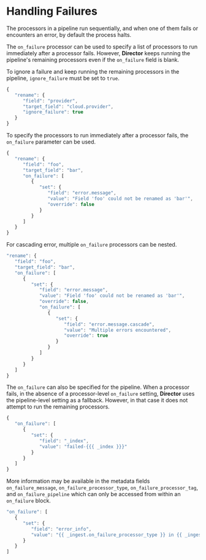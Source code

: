 # Handling Failures

The processors in a pipeline run sequentially, and when one of them fails or encounters an error, by default the process halts.

The `on_failure` processor can be used to specify a list of processors to run immediately after a processor fails. However, **Director** keeps running the pipeline's remaining processors even if the `on_failure` field is blank.

To ignore a failure and keep running the remaining processors in the pipeline, `ignore_failure` must be set to `true`.

```js
{
   "rename": {
      "field": "provider",
      "target_field": "cloud.provider",
      "ignore_failure": true
   }
}
```

To specify the processors to run immediately after a processor fails, the `on_failure` parameter can be used.

```js
{
   "rename": {
      "field": "foo",
      "target_field": "bar",
      "on_failure": [
         {
            "set": {
               "field": "error.message",
               "value": "Field 'foo' could not be renamed as 'bar'",
               "override": false
            }
         }
      ]
   }
}
```

For cascading error, multiple `on_failure` processors can be nested.

```js
"rename": {
   "field": "foo",
   "target_field": "bar",
   "on_failure": [
      {
         "set": {
            "field": "error.message",
            "value": "Field 'foo' could not be renamed as 'bar'",
            "override": false,
            "on_failure": [
               {
                  "set": {
                     "field": "error.message.cascade",
                     "value": "Multiple errors encountered",
                     "override": true
                  }
               }
            ]
         }
      }
   ]
}
```

The `on_failure` can also be specified for the pipeline. When a processor fails, in the absence of a processor-level `on_failure` setting, **Director** uses the pipeline-level setting as a fallback. However, in that case it does not attempt to run the remaining processors.

```js
{
   "on_failure": [
      {
         "set": {
            "field": "_index",
            "value": "failed-{{{ _index }}}"
         }
      }
   ]
}
```

More information may be available in the metadata fields `on_failure_message`, `on_failure_processor_type`, `on_failure_processor_tag`, and `on_failure_pipeline` which can only be accessed from within an `on_failure` block.

```js
"on_failure": [
   {
      "set": {
         "field": "error_info",
         "value": "{{ _ingest.on_failure_processor_type }} in {{ _ingest.on_failure_pipeline }} failed; error message: {{ _ingest.on_failure_message }}"
      }
   }
]
```
